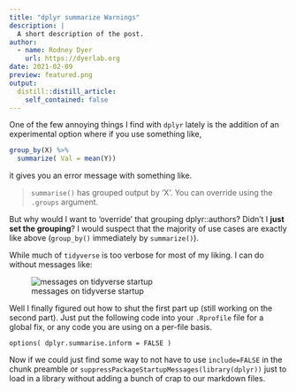 ```yaml
---
title: "dplyr summarize Warnings"
description: |
  A short description of the post.
author:
  - name: Rodney Dyer
    url: https://dyerlab.org
date: 2021-02-09
preview: featured.png
output:
  distill::distill_article:
    self_contained: false
---
```






One of the few annoying things I find with `dplyr` lately is the addition of an experimental option where if you use something like, 

```r
group_by(X) %>% 
  summarize( Val = mean(Y))
``` 

it gives you an error message with something like.

> `summarise()` has grouped output by 'X'. You can override using the `.groups` argument.

But why would I want to 'override' that grouping dplyr::authors?  Didn't I **just set the grouping**?  I would suspect that the majority of use cases are exactly like above (`group_by()` immediately by `summarize()`).  

While much of `tidyverse` is too verbose for most of my liking.  I can do without messages like:

![messages on tidyverse startup](./messages.png)

Well I finally figured out how to shut the first part up (still working on the second part). 
Just put the following code into your `.Rprofile` file for a global fix, or any code you are using on a per-file basis.

```
options( dplyr.summarise.inform = FALSE )
```

Now if we could just find some way to not have to use `include=FALSE` in the chunk preamble or `suppressPackageStartupMessages(library(dplyr))` just to load in a library without adding a bunch of crap to our markdown files.



 
 
 
